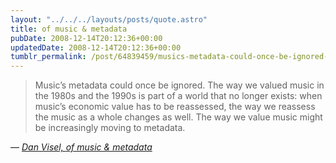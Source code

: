```yaml
---
layout: "../../../layouts/posts/quote.astro"
title: of music & metadata
pubDate: 2008-12-14T20:12:36+00:00
updatedDate: 2008-12-14T20:12:36+00:00
tumblr_permalink: /post/64839459/musics-metadata-could-once-be-ignored-the-way-we
---
```


> Music&rsquo;s metadata could once be ignored. The way we valued music in the 1980s and the 1990s is part of a world that no longer exists: when music&rsquo;s economic value has to be reassessed, the way we reassess the music as a whole changes as well. The way we value music might be increasingly moving to metadata.

— <cite>[Dan Visel, _of music & metadata_](http://futureofthebook.org/blog/2008/12/04/music_is_metadata/)</cite>
